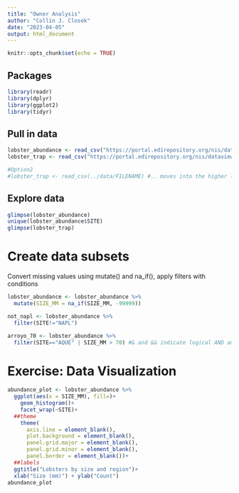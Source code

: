 ```yaml
---
title: "Owner Analysis"
author: "Collin J. Closek"
date: "2023-04-05"
output: html_document
---
```


```r
knitr::opts_chunk$set(echo = TRUE)
```
## Packages

```r

library(readr)
library(dplyr)
library(ggplot2)
library(tidyr)

```

## Pull in data

```r
lobster_abundance <- read_csv("https://portal.edirepository.org/nis/dataviewer?packageid=knb-lter-sbc.77.8&entityid=f32823fba432f58f66c06b589b7efac6")
lobster_trap <- read_csv("https://portal.edirepository.org/nis/dataviewer?packageid=knb-lter-sbc.77.8&entityid=66dd61c75bda17c23a3bce458c56ed84")

#Option2
#lobster_trap <- read_csv(../data/FILENAME) #.. moves into the higher level out of the analysis folder to read see the data folder
```

## Explore data
```r
glimpse(lobster_abundance)
unique(lobster_abundance$SITE)
glimpse(lobster_trap)
```

# Create data subsets 

Convert missing values using mutate() and na_if(), apply filters with conditions
```r
lobster_abundance <- lobster_abundance %>% 
  mutate(SIZE_MM = na_if(SIZE_MM, -99999)) 

not_napl <- lobster_abundance %>% 
  filter(SITE!="NAPL")

arroyo_70 <- lobster_abundance %>% 
  filter(SITE=="AQUE" | SIZE_MM > 70) #& and && indicate logical AND and | and || indicate logical OR
```

# Exercise: Data Visualization

```r
abundance_plot <- lobster_abundance %>% 
  ggplot(aes(x = SIZE_MM), fill=)+
    geom_histogram()+
    facet_wrap(~SITE)+
  ##theme
    theme(
      axis.line = element_blank(),
      plot.background = element_blank(),
      panel.grid.major = element_blank(),
      panel.grid.minor = element_blank(),
      panel.border = element_blank())+
  ##labels
  ggtitle("Lobsters by size and region")+
  xlab("Size (mm)") + ylab("Count")
abundance_plot


```

